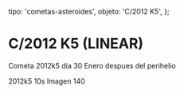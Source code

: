 
  tipo: 'cometas-asteroides',
  objeto: 'C/2012 K5',
};

# C/2012 K5 (LINEAR)

<Imagen
  src="registro/c2012-k5_20120130_2012k5_20120130_i88.jpg"
  fecha="20120130"
/>

Cometa 2012k5 dia 30 Enero despues del perihelio

<Imagen
  src="registro/c2012-k5_20121200_2012k5-150-10s-19didiem2012pa.jpg"
  fecha="20121200"
/>

2012k5 10s Imagen 140